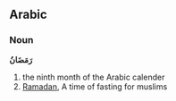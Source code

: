 ==Arabic==
===Noun===
'''رَمَضَانُ'''

# the ninth month of the Arabic calender
# [[Ramadan]], A time of fasting for muslims

{{stub}}